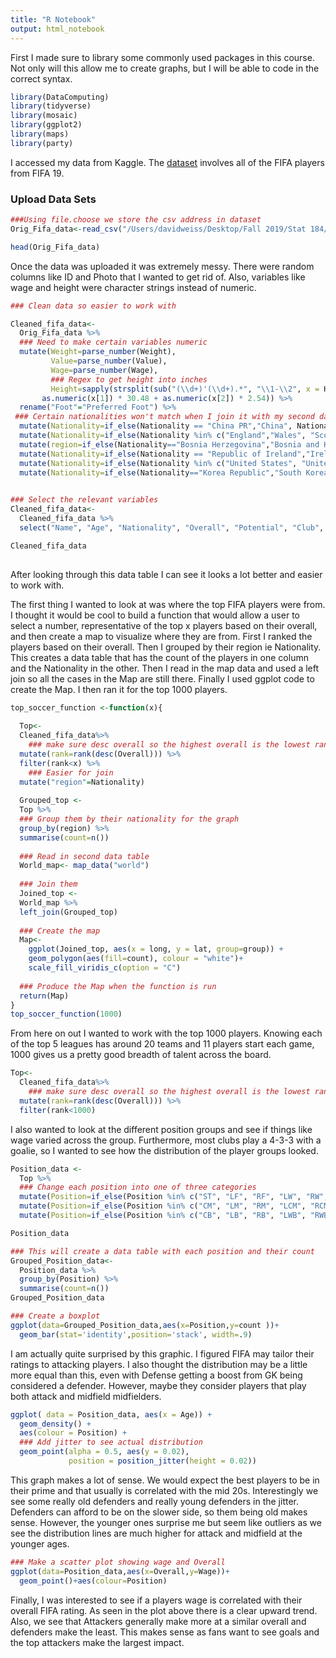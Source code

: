 ```yaml
---
title: "R Notebook"
output: html_notebook
---
```


First I made sure to library some commonly used packages in this course. Not only will this allow me to create graphs, but I will be able to code in the correct syntax.

```r
library(DataComputing)
library(tidyverse)
library(mosaic)
library(ggplot2)
library(maps)
library(party)
```

I accessed my data from Kaggle. The [dataset](https://www.kaggle.com/karangadiya/fifa19) involves all of the FIFA players from FIFA 19.

### Upload Data Sets
```r
###Using file.choose we store the csv address in dataset
Orig_Fifa_data<-read_csv("/Users/davidweiss/Desktop/Fall 2019/Stat 184/Final Project/FIFA DATA.csv")

head(Orig_Fifa_data)
```
Once the data was uploaded it was extremely messy.  There were random columns like ID and Photo that I wanted to get rid of. Also, variables like wage and height were character strings instead of numeric. 

```r
### Clean data so easier to work with

Cleaned_fifa_data<-
  Orig_Fifa_data %>%
  ### Need to make certain variables numeric
  mutate(Weight=parse_number(Weight),
         Value=parse_number(Value),
         Wage=parse_number(Wage),
         ### Regex to get height into inches
         Height=sapply(strsplit(sub("(\\d+)'(\\d+).*", "\\1-\\2", x = Height), "-"), function(x)
       as.numeric(x[1]) * 30.48 + as.numeric(x[2]) * 2.54)) %>%
  rename("Foot"="Preferred Foot") %>%
 ### Certain nationalities won't match when I join it with my second data set. 
  mutate(Nationality=if_else(Nationality == "China PR","China", Nationality)) %>%
  mutate(Nationality=if_else(Nationality %in% c("England","Wales", "Scotland", "Northern Ireland"),"UK", Nationality)) %>%
  mutate(region=if_else(Nationality=="Bosnia Herzegovina","Bosnia and Herzegovina", Nationality)) %>%
  mutate(Nationality=if_else(Nationality == "Republic of Ireland","Ireland", Nationality)) %>%
  mutate(Nationality=if_else(Nationality %in% c("United States", "United States of America"),"USA", Nationality)) %>%
  mutate(Nationality=if_else(Nationality=="Korea Republic","South Korea", Nationality))
  

### Select the relevant variables 
Cleaned_fifa_data<-
  Cleaned_fifa_data %>%
  select("Name", "Age", "Nationality", "Overall", "Potential", "Club", "Value", "Wage", "Foot", "Weak Foot", "Skill Moves", "Work Rate", "Position", "Height", "Weight", "Crossing",	"Finishing",	"HeadingAccuracy",	"ShortPassing",	"Volleys",	"Dribbling", "Curve",	"FKAccuracy",	"LongPassing",	"BallControl",	"Acceleration",	"SprintSpeed",	"Agility",	"Reactions",	"Balance",	"ShotPower",	"Jumping",	"Stamina",	"Strength",	"LongShots",	"Aggression",	"Interceptions",	"Positioning",	"Vision",	"Penalties",	"Composure",	"Marking",	"StandingTackle",	'SlidingTackle',	"GKDiving",	"GKHandling",	"GKKicking",	"GKPositioning",	"GKReflexes")

Cleaned_fifa_data
  
```
After looking through this data table I can see it looks a lot better and easier to work with.

The first thing I wanted to look at was where the top FIFA players were from. I thought it would be cool to build a function that would allow a user to select a number, representative of the top x players based on their overall, and then create a map to visualize where they are from. First I ranked the players based on their overall. Then I grouped by their region ie Nationality. This creates a data table that has the count of the players in one column and the Nationality in the other. Then I read in the map data and used a left join so all the cases in the Map are still there. Finally I used ggplot code to create the Map. I then ran it for the top 1000 players. 

```r
top_soccer_function <-function(x){
  
  Top<-
  Cleaned_fifa_data%>%
    ### make sure desc overall so the highest overall is the lowest rank
  mutate(rank=rank(desc(Overall))) %>%
  filter(rank<x) %>%
    ### Easier for join 
  mutate("region"=Nationality)
  
  Grouped_top <-
  Top %>%
  ### Group them by their nationality for the graph
  group_by(region) %>%
  summarise(count=n())
  
  ### Read in second data table
  World_map<- map_data("world")
  
  ### Join them
  Joined_top <-
  World_map %>%
  left_join(Grouped_top)
 
  ### Create the map
  Map<-
    ggplot(Joined_top, aes(x = long, y = lat, group=group)) +
    geom_polygon(aes(fill=count), colour = "white")+
    scale_fill_viridis_c(option = "C")
  
  ### Produce the Map when the function is run
  return(Map)
}
top_soccer_function(1000)
```


From here on out I wanted to work with the top 1000 players. Knowing each of the top 5 leagues has around 20 teams and 11 players start each game, 1000 gives us a pretty good breadth of talent across the board.

```r
Top<-
  Cleaned_fifa_data%>%
    ### make sure desc overall so the highest overall is the lowest rank
  mutate(rank=rank(desc(Overall))) %>%
  filter(rank<1000)
```


I also wanted to look at the different position groups and see if things like wage varied across the group. Furthermore, most clubs play a 4-3-3 with a goalie, so I wanted to see how the distribution of the player groups looked. 

```r
Position_data <-
  Top %>%
  ### Change each position into one of three categories
  mutate(Position=if_else(Position %in% c("ST", "LF", "RF", "LW", "RW", "RS", "LS", "CF"), "Attack", Position)) %>%
  mutate(Position=if_else(Position %in% c("CM", "LM", "RM", "LCM", "RCM", "CAM", "CDM", "LDM", "RDM", "LAM", "RAM"), "Midfield", Position)) %>%
  mutate(Position=if_else(Position %in% c("CB", "LB", "RB", "LWB", "RWB", "LCB", "RCB", "GK"), "Defense", Position))

Position_data
```


```r
### This will create a data table with each position and their count
Grouped_Position_data<-
  Position_data %>%
  group_by(Position) %>%
  summarise(count=n())
Grouped_Position_data

### Create a boxplot 
ggplot(data=Grouped_Position_data,aes(x=Position,y=count ))+
  geom_bar(stat='identity',position='stack', width=.9) 
```

I am actually quite surprised by this graphic. I figured FIFA may tailor their ratings to attacking players. I also thought the distribution may be a little more equal than this, even with Defense getting a boost from GK being considered a defender. However, maybe they consider players that play both attack and midfield midfielders. 


```r
ggplot( data = Position_data, aes(x = Age)) + 
  geom_density() + 
  aes(colour = Position) + 
  ### Add jitter to see actual distribution
  geom_point(alpha = 0.5, aes(y = 0.02),  
             position = position_jitter(height = 0.02)) 
```

This graph makes a lot of sense. We would expect the best players to be in their prime and that usually is correlated with the mid 20s. Interestingly we see some really old defenders and really young defenders in the jitter. Defenders can afford to be on the slower side, so them being old makes sense. However, the younger ones surprise me but seem like outliers as we see the distribution lines are much higher for attack and midfield at the younger ages.


```r
### Make a scatter plot showing wage and Overall
ggplot(data=Position_data,aes(x=Overall,y=Wage))+
  geom_point()+aes(colour=Position) 
```


Finally, I was interested to see if a players wage is correlated with their overall FIFA rating.  As seen in the plot above there is a clear upward trend. Also, we see that Attackers generally make more at a similar overall and defenders make the least. This makes sense as fans want to see goals and the top attackers make the largest impact.
